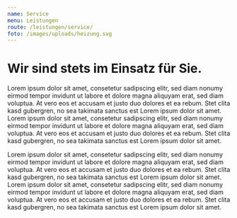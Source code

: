 ```yaml
---
name: Service
menu: Leistungen
route: /leistungen/service/
foto: /images/uploads/heizung.svg
---
```



# Wir sind stets im Einsatz für Sie.

Lorem ipsum dolor sit amet, consetetur sadipscing elitr, sed diam nonumy eirmod tempor invidunt ut labore et dolore magna aliquyam erat, sed diam voluptua. At vero eos et accusam et justo duo dolores et ea rebum. Stet clita kasd gubergren, no sea takimata sanctus est Lorem ipsum dolor sit amet. Lorem ipsum dolor sit amet, consetetur sadipscing elitr, sed diam nonumy eirmod tempor invidunt ut labore et dolore magna aliquyam erat, sed diam voluptua. At vero eos et accusam et justo duo dolores et ea rebum. Stet clita kasd gubergren, no sea takimata sanctus est Lorem ipsum dolor sit amet.

<Heizung />

Lorem ipsum dolor sit amet, consetetur sadipscing elitr, sed diam nonumy eirmod tempor invidunt ut labore et dolore magna aliquyam erat, sed diam voluptua. At vero eos et accusam et justo duo dolores et ea rebum. Stet clita kasd gubergren, no sea takimata sanctus est Lorem ipsum dolor sit amet. Lorem ipsum dolor sit amet, consetetur sadipscing elitr, sed diam nonumy eirmod tempor invidunt ut labore et dolore magna aliquyam erat, sed diam voluptua. At vero eos et accusam et justo duo dolores et ea rebum. Stet clita kasd gubergren, no sea takimata sanctus est Lorem ipsum dolor sit amet.
